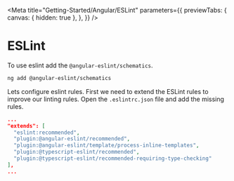 
<Meta
  title="Getting-Started/Angular/ESLint"
  parameters={{
    previewTabs: {
      canvas: { hidden: true },
    },
  }}
/>

# ESLint

To use eslint add the `@angular-eslint/schematics`.

```bash
ng add @angular-eslint/schematics
```

Lets configure eslint rules.
First we need to extend the ESLint rules to improve our linting rules.
Open the `.eslintrc.json` file and add the missing rules.

```json
...
"extends": [
  "eslint:recommended",
  "plugin:@angular-eslint/recommended",
  "plugin:@angular-eslint/template/process-inline-templates",
  "plugin:@typescript-eslint/recommended",
  "plugin:@typescript-eslint/recommended-requiring-type-checking"
],
...
```
